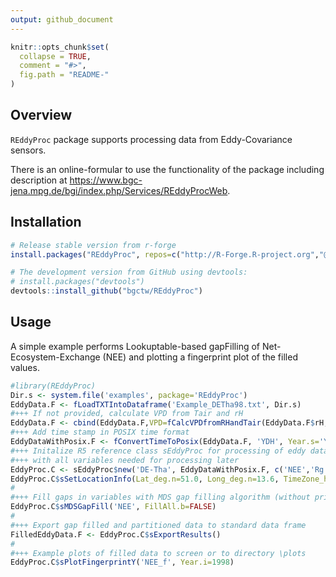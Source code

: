 ```yaml
---
output: github_document
---
```


<!-- 
README.md is generated from README.Rmd. Please edit that file
knitr::knit("README.Rmd") 
-->


```r
knitr::opts_chunk$set(
  collapse = TRUE,
  comment = "#>",
  fig.path = "README-"
)
```

<!-- 
[![CRAN_Status_Badge](http://www.r-pkg.org/badges/version/logitnorm)](http://cran.r-project.org/package=logitnorm)
-->



## Overview

`REddyProc` package supports processing data from Eddy-Covariance sensors.

There is an online-formular to use the functionality of the package including
description at
<https://www.bgc-jena.mpg.de/bgi/index.php/Services/REddyProcWeb>.

## Installation
```r
# Release stable version from r-forge
install.packages("REddyProc", repos=c("http://R-Forge.R-project.org","@CRAN@"), type="source")

# The development version from GitHub using devtools:
# install.packages("devtools")
devtools::install_github("bgctw/REddyProc")
```

## Usage

A simple example performs Lookuptable-based gapFilling of
Net-Ecosystem-Exchange (NEE) and plotting a fingerprint plot of the filled
values.
 
```r
#library(REddyProc)
Dir.s <- system.file('examples', package='REddyProc')
EddyData.F <- fLoadTXTIntoDataframe('Example_DETha98.txt', Dir.s)
#+++ If not provided, calculate VPD from Tair and rH
EddyData.F <- cbind(EddyData.F,VPD=fCalcVPDfromRHandTair(EddyData.F$rH, EddyData.F$Tair))
#+++ Add time stamp in POSIX time format
EddyDataWithPosix.F <- fConvertTimeToPosix(EddyData.F, 'YDH', Year.s='Year', Day.s='DoY', Hour.s='Hour')
#+++ Initalize R5 reference class sEddyProc for processing of eddy data
#+++ with all variables needed for processing later
EddyProc.C <- sEddyProc$new('DE-Tha', EddyDataWithPosix.F, c('NEE','Rg','Tair','VPD', 'Ustar'))
EddyProc.C$sSetLocationInfo(Lat_deg.n=51.0, Long_deg.n=13.6, TimeZone_h.n=1)  #Location of DE-Tharandt
#
#+++ Fill gaps in variables with MDS gap filling algorithm (without prior ustar filtering)
EddyProc.C$sMDSGapFill('NEE', FillAll.b=FALSE)
#
#+++ Export gap filled and partitioned data to standard data frame
FilledEddyData.F <- EddyProc.C$sExportResults()
#
#+++ Example plots of filled data to screen or to directory \plots
EddyProc.C$sPlotFingerprintY('NEE_f', Year.i=1998)
```
